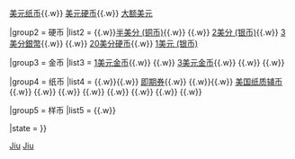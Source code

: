 {{Navbox
|name    = 旧版美国纸币与硬币
|title   = 旧版美国纸币与硬币
|group1  = 主题
|list1   = {{link-en|美国货币史|History of the United States dollar}}{{.w}} [[美元|美元纸币]]{{.w}} [[美元硬币]]{{.w}} [[大额美国纸币|大额美元]]

|group2  = 硬币
|list2   = {{link-en|福吉欧铜币|Fugio Cent}}{{.w}}[[半美分 (美国硬币)|半美分 (铜币)]]{{.w}} {{link-en|大1美分 (银币)|Large cent (United States coin)}}{{.w}} [[2美分 (银币)]]{{.w}} [[3美分銀幣]]{{.w}} {{link-en|5美分 (银币)|Half dime}}{{.w}} [[20美分硬币]]{{.w}} [[1美元 (银币)]]

|group3  = 金币
|list3   = [[1美元金币]]{{.w}} {{link-en|四分之一鹰金币|Quarter Eagle}}{{.w}} [[3美元金币]]{{.w}} {{link-en|半鹰金币|Half Eagle}}{{.w}} {{link-en|鹰金币|Eagle (United States coin)}}{{.w}} {{link-en|双鹰金币|Double Eagle}}    
  
|group4   = 纸币
|list4    = {{link-en|早期北美纸币|Early American currency}}{{.w}}{{link-en|财政部券|Treasury Note (19th century)}}{{.w}} [[初币|即期券]]{{.w}} {{link-en|美国券|United States Note}}{{.w}}{{link-en|复利财政部券|Compound Interest Treasury Note}}{{.w}} [[美国纸质辅币]] {{.w}} {{link-en|黄金券|Gold certificate}}{{.w}} {{link-en|带息券|Interest Bearing Note}}{{.w}} {{link-en|国家银行券|National Bank Note}}{{.w}}  {{link-en|国家金券|National Gold Bank Note}}{{.w}} {{link-en|白银券|Silver Certificate}}{{.w}} {{link-en|偿还券|Refunding Certificate}}{{.w}} {{link-en|财政部银币券|Treasury (Coin) Note}}{{.w}} {{link-en|联邦储备银行券|Federal Reserve Bank Note}}

|group5 = 样币
|list5  = {{link-en|斯特拉 (美国金币)|Stella (United States coin)|斯特拉}}{{.w}} {{link-en|半联盟金币|Half-union}}

|state = {{{state<includeonly>|expanded</includeonly>}}}
}}
<noinclude>
[[Category:美国货币|Jiu]]
[[Category:美国模板|Jiu]]
</noinclude>